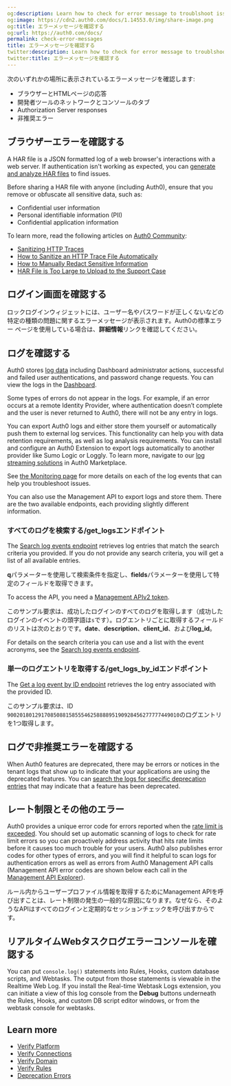 ```yaml
---
og:description: Learn how to check for error message to troublshoot issues
og:image: https://cdn2.auth0.com/docs/1.14553.0/img/share-image.png
og:title: エラーメッセージを確認する
og:url: https://auth0.com/docs/
permalink: check-error-messages
title: エラーメッセージを確認する
twitter:description: Learn how to check for error message to troublshoot issues
twitter:title: エラーメッセージを確認する
---
```


次のいずれかの場所に表示されているエラーメッセージを確認します:

* ブラウザーとHTMLページの応答
* 開発者ツールのネットワークとコンソールのタブ
* <Tooltip tip="Authorization Server: Centralized server that contributes to defining the boundaries of a user’s access. For example, your authorization server can control the data, tasks, and features available to a user." cta="View Glossary" href="/docs/glossary?term=Authorization+Server">Authorization Server</Tooltip> responses
* 非推奨エラー

## ブラウザーエラーを確認する

A HAR file is a JSON formatted log of a web browser's interactions with a web server. If authentication isn't working as expected, you can [generate and analyze HAR files](/docs/troubleshoot/troubleshooting-tools/generate-and-analyze-har-files) to find issues.

<Warning>

Before sharing a HAR file with anyone (including Auth0), ensure that you remove or obfuscate all sensitive data, such as:

* Confidential user information
* Personal identifiable information (PII)
* Confidential application information

To learn more, read the following articles on [Auth0 Community](https://community.auth0.com):

* [Sanitizing HTTP Traces](https://community.auth0.com/t/sanitizing-http-traces/119488)
* [How to Sanitize an HTTP Trace File Automatically](https://community.auth0.com/t/how-to-sanitize-a-http-trace-file-automatically/120583)
* [How to Manually Redact Sensitive Information](https://community.auth0.com/t/how-to-manually-redact-sensitive-information/122554)
* [HAR File is Too Large to Upload to the Support Case](https://community.auth0.com/t/har-file-is-too-large-to-upload-to-the-support-case/122488)

</Warning>

## ログイン画面を確認する

ロックログインウィジェットには、ユーザー名やパスワードが正しくないなどの特定の種類の問題に関するエラーメッセージが表示されます。Auth0の標準エラー ページを使用している場合は、**詳細情報**リンクを確認してください。

## ログを確認する

Auth0 stores [log data](/docs/deploy-monitor/logs) including Dashboard administrator actions, successful and failed user authentications, and password change requests. You can view the logs in the [Dashboard](https://manage.auth0.com/#/logs).

Some types of errors do not appear in the logs. For example, if an error occurs at a remote <Tooltip tip="Identity Provider (IdP): Service that stores and manages digital identities." cta="View Glossary" href="/docs/glossary?term=Identity+Provider">Identity Provider</Tooltip>, where authentication doesn’t complete and the user is never returned to Auth0, there will not be any entry in logs.

You can export Auth0 logs and either store them yourself or automatically push them to external log services. This functionality can help you with data retention requirements, as well as log analysis requirements. You can install and configure an Auth0 Extension to export logs automatically to another provider like Sumo Logic or Loggly. To learn more, navigate to our [log streaming solutions](https://marketplace.auth0.com/features/log-streaming) in Auth0 Marketplace.

<Callout icon="file-lines" color="#0EA5E9" iconType="regular">

See [the Monitoring page](/docs/deploy-monitor/monitor) for more details on each of the log events that can help you troubleshoot issues.

</Callout>

You can also use the <Tooltip tip="Management API: A product to allow customers to perform administrative tasks." cta="View Glossary" href="/docs/glossary?term=Management+API">Management API</Tooltip> to export logs and store them. There are the two available endpoints, each providing slightly different information.

### すべてのログを検索する/get_logsエンドポイント

The [Search log events endpoint](https://auth0.com/docs/api/management/v2#!/Logs/get_logs) retrieves log entries that match the search criteria you provided. If you do not provide any search criteria, you will get a list of all available entries.

**q**パラメーターを使用して検索条件を指定し、**fields**パラメーターを使用して特定のフィールドを取得できます。

To access the API, you need a [Management APIv2 token](https://auth0.com/docs/api/management/v2/tokens).

このサンプル要求は、成功したログインのすべてのログを取得します（成功したログインのイベントの頭字語は`s`です）。ログエントリごとに取得するフィールドのリストは次のとおりです。**date**、**description**、**client_id**、および**log_id**。

For details on the search criteria you can use and a list with the event acronyms, see the [Search log events endpoint](https://auth0.com/docs/api/management/v2#!/Logs/get_logs).

### 単一のログエントリを取得する/get_logs_by_idエンドポイント

The [Get a log event by ID endpoint](https://auth0.com/docs/api/management/v2#!/Logs/get_logs_by_id) retrieves the log entry associated with the provided ID.

このサンプル要求は、ID `90020180129170850881585554625888895190928456277777449010`のログエントリを1つ取得します。

## ログで非推奨エラーを確認する

When Auth0 features are deprecated, there may be errors or notices in the tenant logs that show up to indicate that your applications are using the deprecated features. You can [search the logs for specific deprecation entries](/docs/troubleshoot/basic-issues/check-deprecation-errors) that may indicate that a feature has been deprecated.

## レート制限とその他のエラー

Auth0 provides a unique error code for errors reported when the [rate limit is exceeded](/docs/troubleshoot/customer-support/operational-policies/rate-limit-policy). You should set up automatic scanning of logs to check for rate limit errors so you can proactively address activity that hits rate limits before it causes too much trouble for your users. Auth0 also publishes error codes for other types of errors, and you will find it helpful to scan logs for authentication errors as well as errors from Auth0 Management API calls (Management API error codes are shown below each call in the [Management API Explorer](https://auth0.com/docs/api/management/v2)).

ルール内からユーザープロファイル情報を取得するためにManagement APIを呼び出すことは、レート制限の発生の一般的な原因になります。なぜなら、そのようなAPIはすべてのログインと定期的なセッションチェックを呼び出すからです。

## リアルタイムWebタスクログエラーコンソールを確認する

You can put `console.log()` statements into Rules, Hooks, custom database scripts, and Webtasks. The output from those statements is viewable in the Realtime Web Log. If you install the Real-time Webtask Logs extension, you can initiate a view of this log console from the **Debug** buttons underneath the Rules, Hooks, and custom DB script editor windows, or from the webtask console for webtasks.

## Learn more

* [Verify Platform](/docs/troubleshoot/basic-issues/verify-platform)
* [Verify Connections](/docs/troubleshoot/basic-issues/verify-connections)
* [Verify Domain](/docs/troubleshoot/basic-issues/verify-domain)
* [Verify Rules](/docs/troubleshoot/basic-issues/verify-rules)
* [Deprecation Errors](/docs/troubleshoot/basic-issues/check-deprecation-errors)
